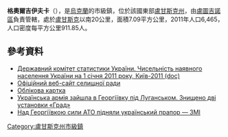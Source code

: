 {{No footnotes|time=2015-09-16T14:41:54+00:00}}
{{coord|48|25|54|N|39|15|57|E|scale:30000|display=title}}

'''格奧爾吉伊夫卡'''（{{lang-uk|Георгіївка}}），是[[烏克蘭|烏克蘭]]的市級鎮，位於該國東部[[盧甘斯克州|盧甘斯克州]]，由[[盧圖吉諾區|盧圖吉諾區]]負責管轄，處於[[盧甘斯克|盧甘斯克]]以南20公里，面積7.09平方公里，2011年人口6,465，人口密度每平方公里911.85人。

==參考資料==
*[https://web.archive.org/web/20121010205321/http://stat6.stat.lviv.ua/PXWEB2007/ukr/publ/2011/chnas.zip Державний комітет статистики України. Чисельність наявного населення України на 1 січня 2011 року, Київ-2011 (doc)]
* [https://web.archive.org/web/20140531052151/http://gsr.lutacom.net/ Офіційний веб-сайт селищної ради]
* [http://gska2.rada.gov.ua/pls/z7502/A005?rdat1=23.07.2008&rf7571=18137 Облікова картка]{{dead link|date=2018年3月 |bot=InternetArchiveBot |fix-attempted=yes }}
* [http://espreso.tv/news/2014/07/20/ukrayinska_armiya_zayshla_v_heorhiyivku_pid_luhanskom_znyscheno_dvi_ustanovky_hrad Українська армія зайшла в Георгіївку під Луганськом. Знищено дві установки «Град»] {{Wayback|url=http://espreso.tv/news/2014/07/20/ukrayinska_armiya_zayshla_v_heorhiyivku_pid_luhanskom_znyscheno_dvi_ustanovky_hrad |date=20160304114511 }}
* [http://espreso.tv/news/2014/07/27/nad_heorhiyivkoyu_syly_ato_pidnyaly_ukrayinskyy_prapor___zmi Над Георгіївкою сили АТО підняли український прапор — ЗМІ] {{Wayback|url=http://espreso.tv/news/2014/07/27/nad_heorhiyivkoyu_syly_ato_pidnyaly_ukrayinskyy_prapor___zmi |date=20170506021752 }}

{{DEFAULTSORT:Георгіївка}}
[[Category:盧甘斯克州市級鎮|Category:盧甘斯克州市級鎮]]


{{Luhansk-geo-stub}}
